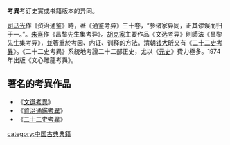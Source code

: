 {{Multiple issues|
{{Unreferenced|time=2022-02-10T15:17:14+00:00}}
{{Orphan|time=2022-02-10T15:17:14+00:00}}
}}
'''考異'''考订史實或书籍版本的异同。

[[司马光|司马光]]作《资治通鉴》時，著《通鉴考异》三十卷，“参诸家异同，正其谬误而归于一。”。[[朱熹|朱熹]]作《昌黎先生集考异》。[[胡克家|胡克家]]主要作品《文选考异》則師法《昌黎先生集考异》，並著重於考因、内证、训释的方法。清朝[[钱大昕|钱大昕]]又有《[[二十二史考異|二十二史考異]]》。《二十二史考異》系統地考證二十二部正史，尤以《[[元史|元史]]》費力極多。1974年出版《文心雕龍考異》。

==著名的考異作品==
* 《[[文選考異|文選考異]]》
* 《[[資治通鑑考異|資治通鑑考異]]》
* 《[[二十二史考異|二十二史考異]]》
[[category:中国古典典籍|category:中国古典典籍]]